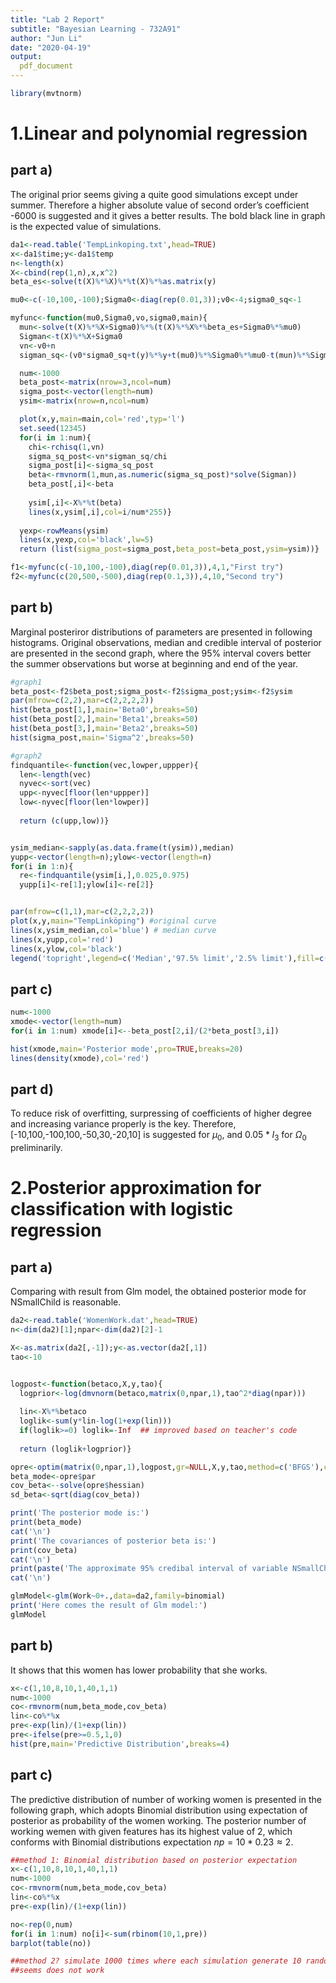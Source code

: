 ---
title: "Lab 2 Report"
subtitle: "Bayesian Learning - 732A91"
author: "Jun Li"
date: "2020-04-19"
output: 
  pdf_document
---

```{r setup,eval=TRUE, echo=FALSE,warning=FALSE,message=FALSE}
library(mvtnorm)
```


# 1.Linear and polynomial regression
## part a)
The original prior seems giving a quite good simulations except under summer. Therefore a higher absolute value of second order's coefficient -6000 is suggested and it gives a better results. The bold black line in graph is the expected value of simulations.


```{r, eval=TRUE,echo=TRUE}
da1<-read.table('TempLinkoping.txt',head=TRUE)
x<-da1$time;y<-da1$temp
n<-length(x)
X<-cbind(rep(1,n),x,x^2)
beta_es<-solve(t(X)%*%X)%*%t(X)%*%as.matrix(y)

mu0<-c(-10,100,-100);Sigma0<-diag(rep(0.01,3));v0<-4;sigma0_sq<-1

myfunc<-function(mu0,Sigma0,vo,sigma0,main){
  mun<-solve(t(X)%*%X+Sigma0)%*%(t(X)%*%X%*%beta_es+Sigma0%*%mu0)
  Sigman<-t(X)%*%X+Sigma0
  vn<-v0+n
  sigman_sq<-(v0*sigma0_sq+t(y)%*%y+t(mu0)%*%Sigma0%*%mu0-t(mun)%*%Sigman%*%mun)/vn

  num<-1000
  beta_post<-matrix(nrow=3,ncol=num)
  sigma_post<-vector(length=num)
  ysim<-matrix(nrow=n,ncol=num)

  plot(x,y,main=main,col='red',typ='l')
  set.seed(12345)
  for(i in 1:num){
    chi<-rchisq(1,vn)
    sigma_sq_post<-vn*sigman_sq/chi
    sigma_post[i]<-sigma_sq_post
    beta<-rmvnorm(1,mun,as.numeric(sigma_sq_post)*solve(Sigman))
    beta_post[,i]<-beta
    
    ysim[,i]<-X%*%t(beta)
    lines(x,ysim[,i],col=i/num*255)}
  
  yexp<-rowMeans(ysim)
  lines(x,yexp,col='black',lw=5)
  return (list(sigma_post=sigma_post,beta_post=beta_post,ysim=ysim))}

f1<-myfunc(c(-10,100,-100),diag(rep(0.01,3)),4,1,"First try")
f2<-myfunc(c(20,500,-500),diag(rep(0.1,3)),4,10,"Second try")

```
## part b)
Marginal posteriror distributions of parameters are presented in following histograms. Original observations, median and credible interval of posterior are presented in the second graph, where the 95% interval covers better the summer observations but worse at beginning and end of the year.



```{r, eval=TRUE,echo=TRUE}
#graph1
beta_post<-f2$beta_post;sigma_post<-f2$sigma_post;ysim<-f2$ysim
par(mfrow=c(2,2),mar=c(2,2,2,2))
hist(beta_post[1,],main='Beta0',breaks=50)
hist(beta_post[2,],main='Beta1',breaks=50)
hist(beta_post[3,],main='Beta2',breaks=50)
hist(sigma_post,main='Sigma^2',breaks=50)

#graph2
findquantile<-function(vec,lowper,uppper){
  len<-length(vec)
  nyvec<-sort(vec)
  upp<-nyvec[floor(len*uppper)]
  low<-nyvec[floor(len*lowper)]
  
  return (c(upp,low))}


ysim_median<-sapply(as.data.frame(t(ysim)),median)
yupp<-vector(length=n);ylow<-vector(length=n)
for(i in 1:n){
  re<-findquantile(ysim[i,],0.025,0.975)
  yupp[i]<-re[1];ylow[i]<-re[2]}


par(mfrow=c(1,1),mar=c(2,2,2,2))
plot(x,y,main="TempLinköping") #original curve
lines(x,ysim_median,col='blue') # median curve
lines(x,yupp,col='red')
lines(x,ylow,col='black')
legend('topright',legend=c('Median','97.5% limit','2.5% limit'),fill=c('blue','red','black'))
```

## part c)


```{r, eval=TRUE,echo=TRUE}
num<-1000
xmode<-vector(length=num)
for(i in 1:num) xmode[i]<--beta_post[2,i]/(2*beta_post[3,i])

hist(xmode,main='Posterior mode',pro=TRUE,breaks=20)
lines(density(xmode),col='red')
```

## part d)
To reduce risk of overfitting, surpressing of coefficients of higher degree and increasing variance properly is the key. Therefore, [-10,100,-100,100,-50,30,-20,10] is suggested for $\mu_0$, and $0.05*I_3$ for $\Omega_0$ preliminarily.  



# 2.Posterior approximation for classification with logistic regression
## part a)
Comparing with result from Glm model, the obtained posterior mode for NSmallChild is reasonable.



```{r, eval=TRUE,echo=TRUE}
da2<-read.table('WomenWork.dat',head=TRUE)
n<-dim(da2)[1];npar<-dim(da2)[2]-1

X<-as.matrix(da2[,-1]);y<-as.vector(da2[,1])
tao<-10


logpost<-function(betaco,X,y,tao){
  logprior<-log(dmvnorm(betaco,matrix(0,npar,1),tao^2*diag(npar)))
  
  lin<-X%*%betaco
  loglik<-sum(y*lin-log(1+exp(lin)))
  if(loglik>=0) loglik=-Inf  ## improved based on teacher's code 
  
  return (loglik+logprior)}

opre<-optim(matrix(0,npar,1),logpost,gr=NULL,X,y,tao,method=c('BFGS'),control=list(fnscale=-1),hessian=TRUE)
beta_mode<-opre$par
cov_beta<--solve(opre$hessian)
sd_beta<-sqrt(diag(cov_beta))

print('The posterior mode is:')
print(beta_mode)
cat('\n')
print('The covariances of posterior beta is:')
print(cov_beta)
cat('\n')
print(paste('The approximate 95% credibal interval of variable NSmallChild is: [',qnorm(0.025,beta_mode[npar-1],sd_beta[npar-1]),',',qnorm(0.975,beta_mode[npar-1],sd_beta[npar-1]),']',sep=""))
cat('\n')

glmModel<-glm(Work~0+.,data=da2,family=binomial)
print('Here comes the result of Glm model:')
glmModel
```


## part b)
It shows that this women has lower probability that she works.


```{r, eval=TRUE,echo=TRUE}
x<-c(1,10,8,10,1,40,1,1)
num<-1000
co<-rmvnorm(num,beta_mode,cov_beta)
lin<-co%*%x
pre<-exp(lin)/(1+exp(lin))
pre<-ifelse(pre>=0.5,1,0)
hist(pre,main='Predictive Distribution',breaks=4)

```


## part c)
The predictive distribution of number of working women is presented in the following graph, which adopts Binomial distribution using expectation of posterior as probability of the women working. The posterior number of working wemen with given features has its highest value of 2, which conforms with Binomial distributions expectation $np=10*0.23\approx2$.


```{r, eval=TRUE,echo=TRUE}
##method 1: Binomial distribution based on posterior expectation 
x<-c(1,10,8,10,1,40,1,1)
num<-1000
co<-rmvnorm(num,beta_mode,cov_beta)
lin<-co%*%x
pre<-exp(lin)/(1+exp(lin))

no<-rep(0,num)
for(i in 1:num) no[i]<-sum(rbinom(10,1,pre))
barplot(table(no))

##method 2? simulate 1000 times where each simulation generate 10 random samples and count number of working women. 
##seems does not work
```




